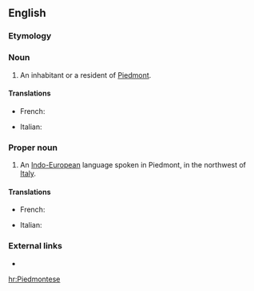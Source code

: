 ==English==
{{wikipedia}}

===Etymology===
{{suffix|Piedmont|ese}}

===Noun===
{{en-noun|Piedmontese}}

# An inhabitant or a resident of [[Piedmont]].

====Translations====
{{trans-top|inhabitant}}
* French: {{t+|fr|Piémontais|m}}
{{trans-mid}}
* Italian: {{t+|it|piemontese|m|f}}
{{trans-bottom}}

===Proper noun===
{{en-proper noun}}

# An [[Indo-European]] language spoken in Piedmont, in the northwest of [[Italy]].

====Translations====
{{trans-top|language}}
* French: {{t+|fr|piémontais|m}}
{{trans-mid}}
* Italian: {{t+|it|piemontese|m}}
{{trans-bottom}}

===External links===
* {{ethnologue|code=pms}}

[[hr:Piedmontese]]